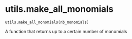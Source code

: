 # utils.make_all_monomials { #updes.utils.make_all_monomials }

`utils.make_all_monomials(nb_monomials)`

A function that returns up to a certain number of monomials